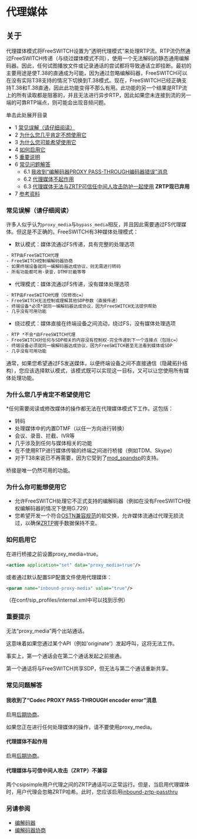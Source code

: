 # 代理媒体

## 关于

代理媒体模式将FreeSWITCH设置为“透明代理模式”来处理RTP流。RTP流仍然通过FreeSWITCH传递（与绕过媒体模式不同），使用一个无法解码的静态通用编解码器。因此，任何试图播放文件或记录通话的尝试都将导致通话立即挂断。最初的主要用途是使T.38的直通成为可能，因为通过忽略编解码器，FreeSWITCH可以在没有实际T38支持的情况下切换到T.38模式。现在，FreeSWITCH已经正确支持T.38和T.38直通，因此此功能变得不那么有用。此功能的另一个结果是RTP流上的所有读取都是阻塞的，并且无法进行异步RTP，因此如果您未连接到流的另一端的可靠RTP端点，则可能会出现音频问题。

单击此处展开目录

* 1 [常见误解（请仔细阅读）](#common-misconceptions-read-this)
* 2 [为什么您几乎肯定不想使用它](#why-you-almost-certainly-dont-want-to-use-it)
* 3 [为什么您可能希望使用它](#why-you-might-want-to-use-it)
* 4 [如何启用它](#how-to-enable-it)
* 5 [重要说明](#important-note)
* 6 [常见问题解答](#faqs)
   * 6.1 [我收到“编解码器PROXY PASS-THROUGH编码器错误”消息](#i-get-codec-proxy-pass-through-encoder-error-message)
   * 6.2 [代理媒体不起作用](#proxy-media-doesnt-work)
   * 6.3 [代理媒体无法与ZRTP可信任中间人攻击防护一起使用](#proxy-media-does-not-work-with-zrtp-trusted-mitm) **ZRTP现已弃用**
* 7 [参考资料](#see-also)

### 常见误解（请仔细阅读）

许多人似乎认为`proxy_media`与`bypass_media`相反，并且因此需要通过FS代理媒体。但这是不正确的。FreeSWITCH有3种媒体处理模式：

- 默认模式：媒体流通过FS传递，具有完整的处理选项

```xml
- RTP由FreeSWITCH代理
- FreeSWITCH控制编解码器协商
- 如果终端设备就同一编解码器达成协议，则无需进行转码
- 所有功能都可用-录音，DTMF拦截等等
```

- 代理模式：媒体流通过FS传递，没有媒体处理选项

```xml
- RTP由FreeSWITCH代理（仅修改c=）
- FreeSWITCH无法控制或理解其他SDP参数（直接传递）
- 终端设备*必须*就同一编解码器达成协议，因为FreeSWITCH无法提供帮助
- 几乎没有可用功能
```

- 绕过模式：媒体直接在终端设备之间流动，绕过FS，没有媒体处理选项

```xml
- RTP *不会*由FreeSWITCH代理
- FreeSWITCH对任何与SDP相关的内容没有控制权-完全传递到下一个连接点（包括c=）
- 终端设备必须就同一编解码器达成协议，因为FreeSWITCH甚至无法看到媒体或SDP
- 几乎没有可用功能
```

通常，如果您希望通过FS发送媒体，以便终端设备之间不直接通信（隐藏拓扑结构），您应该选择默认模式，该模式既可以实现这一目标，又可以让您使用所有媒体处理功能。

### 为什么您几乎肯定不希望使用它

*任何需要阅读或修改媒体的操作都无法在代理媒体模式下工作。这包括：  
   * 转码  
   * 处理媒体中的内置DTMF（以任一方向进行转换）
   * 会议、录音、拦截、IVR等
   * 几乎涉及到任何与媒体相关的功能  
   * 在不使用RTP进行媒体传输的终端之间进行桥接（例如TDM、Skype）  
   * 对于T38来说已不再需要，因为它受到了[mod_spandsp](../Modules/mod_spandsp_6587021.mdx#--)的支持。

桥接是唯一仍然可用的功能。

### 为什么你可能想使用它

* 允许FreeSWITCH处理它不正式支持的编解码器（例如在没有FreeSWITCH授权编解码器的情况下使用G.729）
* 您希望开发一个符合[OSTN兼容规范](https://guardianproject.info/wiki/OSTN%5FCompliance%5FSpecification)的软交换，允许媒体流通过代理无损流过，以确保[ZRTP](../Codecs-and-Media/ZRTP_7143709.mdx)握手数据保持不变。

### 如何启用它

在进行桥接之前设置proxy\_media=true。

```xml
<action application="set" data="proxy_media=true"/>
```

或者通过默认配置SIP配置文件使用代理媒体：

```xml
<param name="inbound-proxy-media" value="true"/>
```

（在conf/sip\_profiles/internal.xml中可以找到示例）

### 重要提示

无法“proxy_media”两个出站通话。

这意味着如果您通过某个API（例如'originate'）发起呼叫，这将无法工作。

事实上，第一个通话会在第二个通话发起之前接通。

第一个通话将与FreeSWITCH共享SDP，但无法与第二个通话重新共享。

### 常见问题解答

#### 我收到了“Codec PROXY PASS-THROUGH encoder error”消息

启用[后期协商](../Codecs-and-Media/Codec-Negotiation_2883752.mdx#late-negotiation-requires-param)。

如果您正在进行任何处理媒体的操作，请不要使用proxy_media。

#### 代理媒体不起作用

启用[后期协商](../Codecs-and-Media/Codec-Negotiation_2883752.mdx#late-negotiation-requires-param)。

#### 代理媒体与可信中间人攻击（ZRTP）不兼容

两个csipsimple用户代理之间的ZRTP通话可以正常运行。但是，当启用代理媒体时，用户代理会忽略ZRTP哈希。此时，您应该启用[inbound-zrtp-passthru](../Codecs-and-Media/ZRTP_7143709.mdx#zrtp-passthru)

### 另请参阅

* [编解码器](../Codecs-and-Media/index.mdx#about)
* [编解码器协商](../Codecs-and-Media/Codec-Negotiation_2883752.mdx#about)